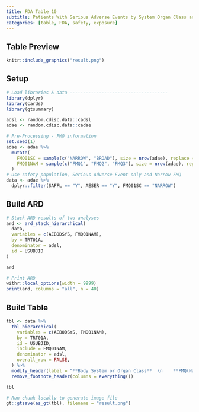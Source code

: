 ```yaml
---
title: FDA Table 10
subtitle: Patients With Serious Adverse Events by System Organ Class and FDA Medical Query (Narrow), Safety Population, Pooled Analyses
categories: [table, FDA, safety, exposure]
---
```


::: panel-tabset
## Table Preview

```r
knitr::include_graphics("result.png")
```

## Setup

```r
# Load libraries & data -------------------------------------
library(dplyr)
library(cards)
library(gtsummary)

adsl <- random.cdisc.data::cadsl
adae <- random.cdisc.data::cadae

# Pre-Processing - FMQ information
set.seed(1)
adae <- adae %>%
  mutate(
    FMQ01SC = sample(c("NARROW", "BROAD"), size = nrow(adae), replace = TRUE),
    FMQ01NAM = sample(c("FMQ1", "FMQ2", "FMQ3"), size = nrow(adae), replace = TRUE)
  )
# Use safety population, Serious Adverse Event only and Narrow FMQ
data <- adae %>%
  dplyr::filter(SAFFL == "Y", AESER == "Y", FMQ01SC == "NARROW")
```

## Build ARD

```r
# Stack ARD results of two analyses
ard <- ard_stack_hierarchical(
  data,
  variables = c(AEBODSYS, FMQ01NAM),
  by = TRT01A,
  denominator = adsl,
  id = USUBJID
)

ard
```

```r
# Print ARD
withr::local_options(width = 9999)
print(ard, columns = "all", n = 40)
```

## Build Table

```r
tbl <- data %>%
  tbl_hierarchical(
    variables = c(AEBODSYS, FMQ01NAM),
    by = TRT01A,
    id = USUBJID,
    include = FMQ01NAM,
    denominator = adsl,
    overall_row = FALSE,
  ) %>% 
  modify_header(label = "**Body System or Organ Class**  \n    **FMQ(Narrow)**")%>%
  remove_footnote_header(columns = everything())

tbl
```

```r
# Run chunk locally to generate image file
gt::gtsave(as_gt(tbl), filename = "result.png")
```

```r
```
:::
